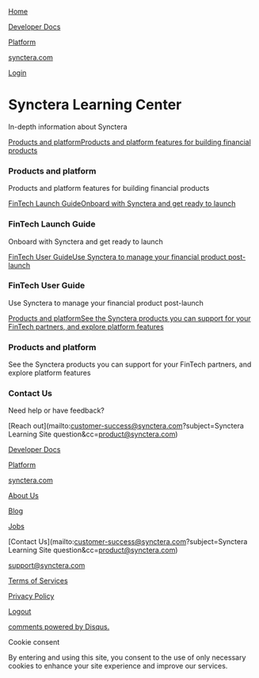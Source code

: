 [  ](/)

[Home](/)

[Developer Docs](//dev.synctera.com)

[Platform](//app.synctera.com)

[synctera.com](//www.synctera.com)

[Login](/Account/Login)

# Synctera Learning Center

In-depth information about Synctera

[Products and platformProducts and platform features for building financial products   ](/docs/products-fintechs)

### Products and platform

Products and platform features for building financial products

[FinTech Launch GuideOnboard with Synctera and get ready to launch   ](/docs/fintech-launch-guide)

### FinTech Launch Guide

Onboard with Synctera and get ready to launch

[FinTech User GuideUse Synctera to manage your financial product post-launch   ](/docs/fintech-user-guide)

### FinTech User Guide

Use Synctera to manage your financial product post-launch

[Products and platformSee the Synctera products you can support for your FinTech partners, and explore platform features   ](/docs/products-banks)

### Products and platform

See the Synctera products you can support for your FinTech partners, and explore platform features

### Contact Us

Need help or have feedback?

[Reach out](mailto:customer-success@synctera.com?subject=Synctera Learning Site question&cc=product@synctera.com)

[Developer Docs](//dev.synctera.com/docs)

[Platform](//app.synctera.com/sign-up)

[synctera.com](//synctera.com)

[About Us](//synctera.com/team)

[Blog](//synctera.com/blog)

[Jobs](//synctera.com/working)

[Contact Us](mailto:customer-success@synctera.com?subject=Synctera Learning Site question&cc=product@synctera.com)

[support@synctera.com](mailto:support@synctera.com)

[](//twitter.com/synctera)

[](//www.linkedin.com/company/synctera)

[Terms of Services](//synctera.com/terms-conditions)

[Privacy Policy](//synctera.com/privacy-policy)

[Logout](/Account/Logout)

[comments powered by Disqus.](//disqus.com/?ref_noscript)

Cookie consent

By entering and using this site, you consent to the use of only necessary cookies to enhance your site experience and improve our services.

